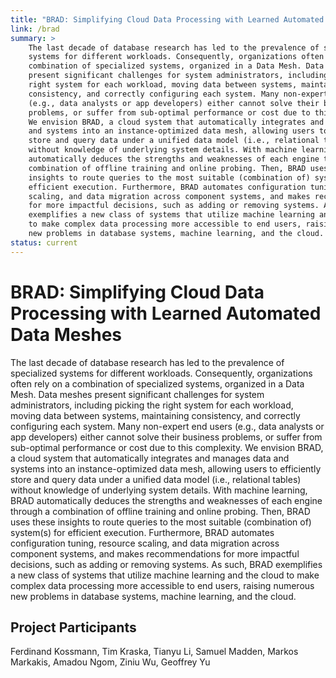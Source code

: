 ```yaml
---
title: "BRAD: Simplifying Cloud Data Processing with Learned Automated Data Meshes"
link: /brad
summary: >
    The last decade of database research has led to the prevalence of specialized
    systems for different workloads. Consequently, organizations often rely on a
    combination of specialized systems, organized in a Data Mesh. Data meshes
    present significant challenges for system administrators, including picking the
    right system for each workload, moving data between systems, maintaining
    consistency, and correctly configuring each system. Many non-expert end users
    (e.g., data analysts or app developers) either cannot solve their business
    problems, or suffer from sub-optimal performance or cost due to this complexity.
    We envision BRAD, a cloud system that automatically integrates and manages data
    and systems into an instance-optimized data mesh, allowing users to efficiently
    store and query data under a unified data model (i.e., relational tables)
    without knowledge of underlying system details. With machine learning, BRAD
    automatically deduces the strengths and weaknesses of each engine through a
    combination of offline training and online probing. Then, BRAD uses these
    insights to route queries to the most suitable (combination of) system(s) for
    efficient execution. Furthermore, BRAD automates configuration tuning, resource
    scaling, and data migration across component systems, and makes recommendations
    for more impactful decisions, such as adding or removing systems. As such, BRAD
    exemplifies a new class of systems that utilize machine learning and the cloud
    to make complex data processing more accessible to end users, raising numerous
    new problems in database systems, machine learning, and the cloud.
status: current
---
```


# BRAD: Simplifying Cloud Data Processing with Learned Automated Data Meshes

The last decade of database research has led to the prevalence of specialized
systems for different workloads. Consequently, organizations often rely on a
combination of specialized systems, organized in a Data Mesh. Data meshes
present significant challenges for system administrators, including picking the
right system for each workload, moving data between systems, maintaining
consistency, and correctly configuring each system. Many non-expert end users
(e.g., data analysts or app developers) either cannot solve their business
problems, or suffer from sub-optimal performance or cost due to this complexity.
We envision BRAD, a cloud system that automatically integrates and manages data
and systems into an instance-optimized data mesh, allowing users to efficiently
store and query data under a unified data model (i.e., relational tables)
without knowledge of underlying system details. With machine learning, BRAD
automatically deduces the strengths and weaknesses of each engine through a
combination of offline training and online probing. Then, BRAD uses these
insights to route queries to the most suitable (combination of) system(s) for
efficient execution. Furthermore, BRAD automates configuration tuning, resource
scaling, and data migration across component systems, and makes recommendations
for more impactful decisions, such as adding or removing systems. As such, BRAD
exemplifies a new class of systems that utilize machine learning and the cloud
to make complex data processing more accessible to end users, raising numerous
new problems in database systems, machine learning, and the cloud.

## Project Participants

Ferdinand Kossmann, Tim Kraska, Tianyu Li, Samuel Madden, Markos Markakis, Amadou Ngom, Ziniu Wu, Geoffrey Yu

